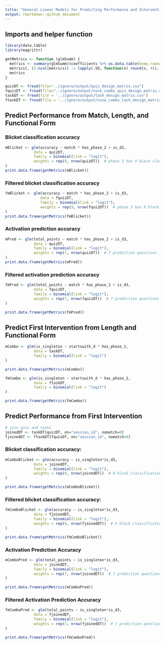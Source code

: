 ```yaml
---
title: "General Linear Models for Predicting Performance and Interventions (with >=9 filter)"
output: rmarkdown::github_document
---
```


## Imports and helper function
```r
library(data.table)
library(magrittr)

getMetrics <- function (glmSumm) {
  metrics <- summary(glmSumm)$coefficients %>% as.data.table(keep.rownames = TRUE)
  metrics[, (2:ncol(metrics)) := lapply(.SD, function(x) round(x, 4)), .SDcols=2:ncol(metrics)]
  metrics
}

quizDT <- fread(file="../ignore/output/quiz_design_matrix.csv")
fquizDT <- fread(file="../ignore/output/nine_combo_quiz_design_matrix.csv")
taskDT <- fread(file = '../ignore/output/task_design_matrix.csv')
ftaskDT <- fread(file = '../ignore/output/nine_combo_task_design_matrix.csv')
```

## Predict Performance from Match, Length, and Functional Form
### Blicket classification accuracy
```r
mBlicket <- glm(accuracy ~ match * has_phase_2 + is_d3,
             data = quizDT,
             family = binomial(link = "logit"), 
             weights = rep(9, nrow(quizDT))  # phase 3 has 9 block classification questions, i.e. 9 correct/incorrect trials
)
print.data.frame(getMetrics(mBlicket))
```

### **Filtered** blicket classification accuracy
```r
fmBlicket <- glm(accuracy ~ match * has_phase_2 + is_d3,
                data = fquizDT,
                family = binomial(link = "logit"), 
                weights = rep(9, nrow(fquizDT))  # phase 3 has 9 block classification questions, i.e. 9 correct/incorrect trials
)
print.data.frame(getMetrics(fmBlicket))
```

### Activation prediction accuracy
```r
mPred <- glm(total_points ~ match * has_phase_2 + is_d3,
             data = quizDT,
             family = binomial(link = "logit"), 
             weights = rep(7, nrow(quizDT))  # 7 prediction questions
)
print.data.frame(getMetrics(mPred))
```

### **Filtered** activation prediction accuracy
```r
fmPred <- glm(total_points ~ match * has_phase_2 + is_d3,
             data = fquizDT,
             family = binomial(link = "logit"), 
             weights = rep(7, nrow(fquizDT))  # 7 prediction questions
)

print.data.frame(getMetrics(fmPred))
```

## Predict First Intervention from Length and Functional Form
```r
mCombo <- glm(is_singleton ~ startswith_d * has_phase_2,
             data = taskDT,
             family = binomial(link = "logit")
)

print.data.frame(getMetrics(mCombo))
```
```r
fmCombo <- glm(is_singleton ~ startswith_d * has_phase_2,
             data = ftaskDT,
             family = binomial(link = "logit")
)

print.data.frame(getMetrics(fmCombo))
```

## Predict Performance from First Intervention
```r
# join quiz and tasks
joinedDT <- taskDT[quizDT, on="session_id", nomatch=0]
fjoinedDT <- ftaskDT[fquizDT, on="session_id", nomatch=0]
```

### Blicket classification accuracy:
```r
mComboBlicket <- glm(accuracy ~ is_singleton*is_d3,
             data = joinedDT,
             family = binomial(link = "logit"),
             weights = rep(9, nrow(joinedDT))  # 9 block classifications
)

print.data.frame(getMetrics(mComboBlicket))
```

### **Filtered** blicket classification accuracy:
```r
fmComboBlicket <- glm(accuracy ~ is_singleton*is_d3,
             data = fjoinedDT,
             family = binomial(link = "logit"),
             weights = rep(9, nrow(fjoinedDT))  # 9 block classifications
)

print.data.frame(getMetrics(fmComboBlicket))
```

### Activation Prediction Accuracy
```r
mComboPred <- glm(total_points ~ is_singleton*is_d3,
             data = joinedDT,
             family = binomial(link = "logit"),
             weights = rep(7, nrow(joinedDT))  # 7 prediction questions
)

print.data.frame(getMetrics(mComboPred))
```

### **Filtered** Activation Prediction Accuracy
```r
fmComboPred <- glm(total_points ~ is_singleton*is_d3,
             data = fjoinedDT,
             family = binomial(link = "logit"),
             weights = rep(7, nrow(fjoinedDT))  # 7 prediction questions
)

print.data.frame(getMetrics(fmComboPred))
```
